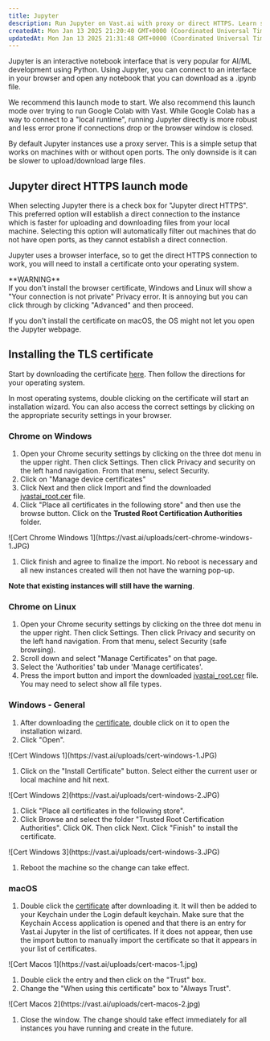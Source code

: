 ```yaml
---
title: Jupyter
description: Run Jupyter on Vast.ai with proxy or direct HTTPS. Learn setup, TLS certificate installation, and secure connections for smooth AI/ML development.
createdAt: Mon Jan 13 2025 21:20:40 GMT+0000 (Coordinated Universal Time)
updatedAt: Mon Jan 13 2025 21:31:48 GMT+0000 (Coordinated Universal Time)
---
```


Jupyter is an interactive notebook interface that is very popular for AI/ML development using Python. Using Jupyter, you can connect to an interface in your browser and open any notebook that you can download as a .ipynb file.

We recommend this launch mode to start. We also recommend this launch mode over trying to run Google Colab with Vast. While Google Colab has a way to connect to a "local runtime", running Jupyter directly is more robust and less error prone if connections drop or the browser window is closed.

By default Jupyter instances use a proxy server. This is a simple setup that works on machines with or without open ports. The only downside is it can be slower to upload/download large files.

## Jupyter direct HTTPS launch mode

When selecting Jupyter there is a check box for "Jupyter direct HTTPS". This preferred option will establish a direct connection to the instance which is faster for uploading and downloading files from your local machine. Selecting this option will automatically filter out machines that do not have open ports, as they cannot establish a direct connection.

Jupyter uses a browser interface, so to get the direct HTTPS connection to work, you will need to install a certificate onto your operating system.

<Warning>
**WARNING**<br/>
If you don't install the browser certificate, Windows and Linux will show a "Your connection is not private" Privacy error.  It is annoying but you can click through by clicking "Advanced" and then proceed.
</Warning>

If you don't install the certificate on macOS, the OS might not let you open the Jupyter webpage.

## Installing the TLS certificate

Start by downloading the certificate [here](https://console.vast.ai/static/jvastai_root.cer). Then follow the directions for your operating system.

In most operating systems, double clicking on the certificate will start an installation wizard. You can also access the correct settings by clicking on the appropriate security settings in your browser.

### Chrome on Windows

1. Open your Chrome security settings by clicking on the three dot menu in the upper right. Then click Settings. Then click Privacy and security on the left hand navigation. From that menu, select Security.
2. Click on "Manage device certificates"
3. Click Next and then click Import and find the downloaded [jvastai\_root.cer](https://console.vast.ai/static/jvastai_root.cer) file.
4. Click "Place all certificates in the following store" and then use the browse button. Click on the **Trusted Root Certification Authorities** folder.

<Frame caption="Cert Chrome Windows 1">
![Cert Chrome Windows 1](https://vast.ai/uploads/cert-chrome-windows-1.JPG)
</Frame>

1. Click finish and agree to finalize the import. No reboot is necessary and all new instances created will then not have the warning pop-up.

**Note that existing instances will still have the warning**.

### Chrome on Linux

1. Open your Chrome security settings by clicking on the three dot menu in the upper right. Then click Settings. Then click Privacy and security on the left hand navigation. From that menu, select Security (safe browsing).
2. Scroll down and select "Manage Certificates" on that page.
3. Select the 'Authorities' tab under 'Manage certificates'.
4. Press the import button and import the downloaded [jvastai\_root.cer](https://console.vast.ai/static/jvastai_root.cer) file.  You may need to select show all file types.

### Windows - General

1. After downloading the [certificate](https://console.vast.ai/static/jvastai_root.cer), double click on it to open the installation wizard.
2. Click "Open".

<Frame caption="Cert Windows 1">
![Cert Windows 1](https://vast.ai/uploads/cert-windows-1.JPG)
</Frame>

1. Click on the "Install Certificate" button. Select either the current user or local machine and hit next.

<Frame caption="Cert Windows 2">
![Cert Windows 2](https://vast.ai/uploads/cert-windows-2.JPG)
</Frame>

1. Click "Place all certificates in the following store".
2. Click Browse and select the folder "Trusted Root Certification Authorities". Click OK. Then click Next. Click "Finish" to install the certificate.

<Frame caption="Cert Windows 3">
![Cert Windows 3](https://vast.ai/uploads/cert-windows-3.JPG)
</Frame>

1. Reboot the machine so the change can take effect.

### macOS

1. Double click the [certificate](https://console.vast.ai/static/jvastai_root.cer) after downloading it. It will then be added to your Keychain under the Login default keychain. Make sure that the Keychain Access application is opened and that there is an entry for Vast.ai Jupyter in the list of certificates. If it does not appear, then use the import button to manually import the certificate so that it appears in your list of certificates.

<Frame caption="Cert Macos 1">
![Cert Macos 1](https://vast.ai/uploads/cert-macos-1.jpg)
</Frame>

1. Double click the entry and then click on the "Trust" box.
2. Change the "When using this certificate" box to "Always Trust".

<Frame caption="Cert Macos 2">
![Cert Macos 2](https://vast.ai/uploads/cert-macos-2.jpg)
</Frame>

1. Close the window. The change should take effect immediately for all instances you have running and create in the future.

